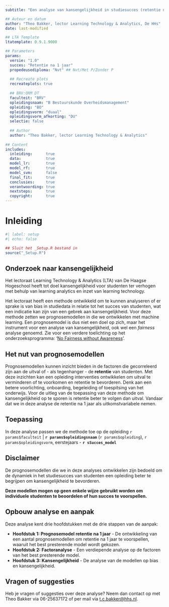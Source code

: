 ```yaml
---
subtitle: "Een analyse van kansengelijkheid in studiesucces (retentie na 1 jaar)"

## Auteur en datum
author: "Theo Bakker, lector Learning Technology & Analytics, De HHs"
date: last-modified

## LTA Template
ltatemplate: 0.9.1.9000

## Parameters        
params:
  versie: "1.0"
  succes: "Retentie na 1 jaar"
  propedeusediploma: "Nvt" ## Nvt/Met P/Zonder P
  
  ## Recreate plots
  recreateplots: true
  
  ## BRV:ORM DT
  faculteit: "BRV"
  opleidingsnaam: "B Bestuurskunde Overheidsmanagement"
  opleiding: "BO"
  opleidingsvorm: "duaal"
  opleidingsvorm_afkorting: "DU"
  selectie: false
  
  ## Author
  author: "Theo Bakker, lector Learning Technology & Analytics"
  
## Content
includes:
  inleiding:      true
  data:           true
  model_lr:       true
  model_rf:       true
  model_svm:      false
  final_fit:      true
  conclusies:     true
  verantwoording: true
  nextsteps:      true
  copyright:      true
---
```


# Inleiding {.unnumbered}

```r
#| label: setup
#| echo: false

## Sluit het _Setup.R bestand in
source("_Setup.R")
```

<!-- Inleiding -->

## Onderzoek naar kansengelijkheid

Het lectoraat Learning Technology & Analytics (LTA) van De Haagse Hogeschool heeft tot doel kansengelijkheid voor studenten ter verhogen met behulp van learning analytics en inzet van learning technology. 

Het lectoraat heeft een methode ontwikkeld om te kunnen analyseren of er sprake is van bias in studiedata in relatie tot het succes van studenten, wat een indicatie kan zijn van een gebrek aan kansengelijkheid. Voor deze methode zetten we prognosemodellen in die we ontwikkelen met machine learning. Een prognosemodel is dus niet een doel op zich, maar het instrument voor een analyse van kansengelijkheid, ook wel een *fairness* analyse genoemd. Zie voor een verdere toelichting op het onderzoeksprogramma: '[No Fairness without Awareness](https://www.dehaagsehogeschool.nl/onderzoek/kenniscentra/no-fairness-without-awareness)'. 

## Het nut van prognosemodellen

Prognosemodellen kunnen inzicht bieden in de factoren die gecorreleerd zijn aan de uitval of - als tegenhanger - de **retentie** van studenten. Met deze inzichten kan een opleiding interventies ontwikkelen om uitval te verminderen of te voorkomen en retentie te bevorderen. Denk aan een betere voorlichting, onboarding, begeleiding of toespitsing van het onderwijs. Voor de uitleg van de toepassing van deze methode om kansengelijkheid op te sporen is retentie beter te volgen dan uitval. Vandaar dat we in deze analyse de retentie na 1 jaar als uitkomstvariabele nemen.

## Toepassing 

In deze analyse passen we de methode toe op de opleiding `r params$faculteit` \| **`r params$opleidingsnaam`** (`r params$opleiding`), `r params$opleidingsvorm`, eerstejaars - **`r sSucces_model`**

::: {.callout-warning appearance="default" icon="true"}
## Disclaimer

De prognosemodellen die we in deze analyses ontwikkelen zijn bedoeld om de dynamiek in het studiesucces van studenten een opleiding beter te begrijpen om kansengelijkheid te bevorderen.

**Deze modellen mogen op geen enkele wijze gebruikt worden om individuele studenten te beoordelen of hun succes te voorspellen.**
:::

## Opbouw analyse en aanpak

Deze analyse kent drie hoofdstukken met de drie stappen van de aanpak: 

- **Hoofdstuk 1: Prognosemodel retentie na 1 jaar** - De ontwikkeling van een aantal prognosemodellen om retentie na 1 jaar te voorspellen, waaruit het best presterende model wordt gekozen.
- **Hoofdstuk 2: Factoranalyse** - Een verdiepende analyse op de factoren van het best presterende model.
- **Hoofdstuk 3: Kansengelijkheid** - De analyse van de modellen op bias en kansengelijkheid.

## Vragen of suggesties

Heb je vragen of suggesties over deze analyse? Neem dan contact op met Theo Bakker via 06-25637172 of per mail via [t.c.bakker@hhs.nl](mailto:t.c.bakker@hhs.nl). 
